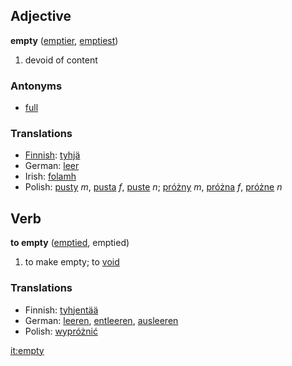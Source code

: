 ==Adjective==
'''empty''' ([[emptier]], [[emptiest]])

# devoid of content

===Antonyms===
*[[full]]

===Translations===
*[[Finnish]]: [[tyhjä]]
*German: [[leer]]
*Irish: [[folamh]]
*Polish: [[pusty]] ''m'', [[pusta]] ''f'', [[puste]] ''n''; [[próżny]] ''m'', [[próżna]] ''f'', [[próżne]] ''n''

==Verb==
'''to empty''' ([[emptied]], emptied)

# to make empty; to [[void]]

===Translations===
*Finnish: [[tyhjentää]]
*German: [[leeren]], [[entleeren]], [[ausleeren]]
*Polish: [[wypróżnić]]

[[it:empty]]